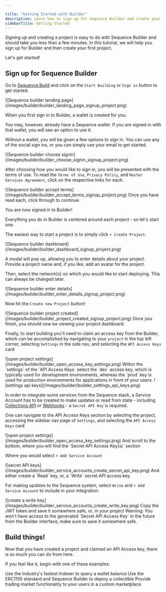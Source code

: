 ---

title: "Getting Started with Builder"
description: Learn how to sign up for Sequence Builder and create your first project in just a few minutes.
sidebarTitle: Getting Started
---



Signing up and creating a project is easy to do with Sequence Builder and should take you less than a few minutes. In this tutorial, we will help you sign up for Builder and then create your first project.

Let's get started!

## Sign up for Sequence Builder

<Steps>

<Step title="Go to sequence.build">

Go to [Sequence.Build](https://sequence.build/) and click on the `Start Building` or `Sign in` button to get started.
<Frame>
![Sequence builder landing page](/images/builder/builder_landing_page_signup_project.png)
</Frame>
</Step>
<Step title="Choose a sign in method">

When you first sign in to Builder, a wallet is created for you.

You may, however, already have a Sequence wallet. If you are signed in with that wallet, you will see an option to use it.

Without a wallet, you will be given a few options to sign in. You can use any of the social sign ins, or you can simply use your email to get started.
<Frame>
![Sequence builder choose signin](/images/builder/builder_choose_signin_signup_project.png)
</Frame>
</Step>
<Step title="Sign in to sequence.build">

After choosing how you would like to sign in, you will be presented with the terms of use. To read the `Terms of Use`, `Privacy Policy`, and `Master Services Agreement`, click on the respective links for each.
<Frame>
![Sequence builder accept terms](/images/builder/builder_accept_terms_signup_project.png)
</Frame>
Once you have read each, click through to continue.

You are now signed in to Builder!
</Step>
<Step title="Create a Project">

Everything you do in Builder is centered around each project - so let's start one.

The easiest way to start a project is to simply click `+ Create Project`.
<Frame>
![Sequence builder dashboard](/images/builder/builder_dashboard_signup_project.png)
</Frame>
</Step>
<Step title="Enter the project details">

A modal will pop up, allowing you to enter details about your project. Provide a project name and, if you like, add an avatar for the project.

Then, select the network(s) on which you would like to start deploying. This can always be changed later.
<Frame>
![Sequence builder enter details](/images/builder/builder_enter_details_signup_project.png)
</Frame>
</Step>
<Step title="Create the project!">

Now hit the `Create new Project` button!
<Frame>
![Sequence builder project created](/images/builder/builder_project_created_signup_project.png)
</Frame>
Once you finish, you should now be viewing your project dashboard.
</Step>
<Step title="Claim an API Access Key">

Finally, to start building you'll need to claim an access key from the Builder, which can be accomplished by navigating to your `project` in the top left corner, selecting `Settings` in the side nav, and selecting the `API Access Keys` card
<Frame>
![open project settings](/images/builder/builder_open_access_key_settings.png)
</Frame>
Within the `settings` of the `API Access Keys` select the `dev` access key, which is typically used for development environments, whereas the `prod` key is used for production environments for applications in front of your users.
<Frame>
![settings api keys](/images/builder/builder_settings_api_keys.png)
</Frame>
</Step>
<Step title="(Optional for Development) Create a Service Account">

In order to integrate some services from the Sequence stack, a Service Account has to be created to make updates or read from state - including [Collections API](/guides/metadata-guide) or [Webhooks](/api-references/indexer/examples/webhook-listener) - a `Secret API Key` is required.

One can navigate to the API Access Keys section by selecting the project, accessing the sidebar nav page of `Settings`, and selecting the `API Access Keys` card
<Frame>
![open project settings](/images/builder/builder_open_access_key_settings.png)
</Frame>
And scroll to the bottom, where you will find the `Secret API Access Key(s)` section

Where you would select `+ Add Service Account`
<Frame>
![secret API keys](/images/builder/builder_service_accounts_create_secret_api_key.png)
</Frame>
And either create a `Read` key, or, a `Write` secret API access key.

For making updates to the Sequence system, select `Write` and `+ Add Service Account` to include in your integration.
<Frame>
![create a write key](/images/builder/builder_service_accounts_create_write_key.png)
</Frame>
Copy the JWT token and save it somewhere safe, or, in your project

<Warning>
  Warning: You won't have access to the generated `Secret API Access Key` in the future from the Builder interface, make sure to save it somewhere safe.
</Warning>
</Step>
</Steps>

## Build things!

Now that you have created a project and claimed an API Access key, there is so much you can do from here.

If you feel like it, begin with one of these examples:

<CardGroup cols={3}>
  <Card
    title="Query a Wallet Balance"
    icon="sack-dollar"
    href="/api-references/indexer/overview"
  >
  Use the Industry's fastest Indexer to query a wallet balance
  </Card>
  <Card
    title="Deploy an Item Collectible"
    icon="cloud"
    href="/solutions/collectibles/contracts/deploy-an-item-collection"
  >
  Use the ERC1155 standard and Sequence Builder to deploy a collectible
  </Card>
  <Card
    title="Build a Custom Marketplace"
    icon="shop-lock"
    href="/guides/custom-marketplace"
  >
  Provide trading market functionality to your users in a custom marketplace
  </Card>
</CardGroup>

